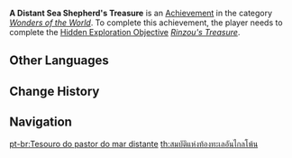 {{Achievement Infobox
|title        = 
|id           = 81152
|order id     = 1138
|category     = Wonders of the World
|description  = Gain the most valued treasure of a great pirate from the ramblings of drunkards.
|requirements = Complete ''[[Rinzou's Treasure]]''.
|primogems    = 5
|tracking     = 
|hidden       = 1
|topic        = 
|type         = Exploration
}}
'''A Distant Sea Shepherd's Treasure''' is an [[Achievement]] in the category ''[[Wonders of the World]]''. To complete this achievement, the player needs to complete the [[Hidden Exploration Objective]] ''[[Rinzou's Treasure]]''.
<!--
==Trivia==

==Video Guides==
{{EVT
|video1   = 
|caption1 = 
}}
-->
==Other Languages==
{{Other Languages
|en      = A Distant Sea Shepherd's Treasure
|zhs     = 远海牧人的宝藏
|zhs_rm  = Yuǎnhǎi Mùrén de Bǎozàng
|zht     = 遠海牧人的寶藏
|zht_rm  = Yuǎnhǎi Mùrén de Bǎozàng
|zh_tl   = 
|ja      = 遠海牧人の宝物
|ja_rm   = Enkai Bokujin no Takaramono
|ja_tl   = 
|ko      = 먼 바다 양치기의 보물
|ko_rm   = Meon Bada Yangchigi-ui Bomul
|ko_tl   = A Distant Sea Shepherd's Treasure
|es      = El tesoro del pastor marino
|es_tl   = The Marine Shepherd's Treasure
|fr      = Le trésor d'un pasteur de la mer
|fr_tl   = A Sea Shepherd's Treasure
|ru      = Сокровище морского пастуха
|ru_tl   = Sea Shepherd's Treasure
|th      = สมบัติแห่งท้องทะเลอันไกลโพ้น
|th_rm   = Sombat haeng Thong Thale An Klai-phon
|th_tl   = A Distant Sea Treasure 
|vi      = Kho Báu Du Mục Biển Khơi
|vi_tl   = 
|de      = Der Schatz eines fernen Meereshirten
|de_tl   = The Treasure of a Distant Sea Shepherd
|id      = Harta Karun Gembala Laut
|id_tl   = Sea Shepherd's Treasure
|pt      = Tesouro do pastor do mar distante
|pt_tl   = 
|tr      = Uzak Denizlerdeki Korsanın Hazinesi
|tr_tl   = 
|it      = Il tesoro di un lontano pastore di mare
|it_tl   = 
}}

==Change History==
{{Change History|2.1}}
<!--
==References==
{{Reflist}}
-->
==Navigation==
{{Achievement Navbox|Wonders of the World|Exploration}}

[[pt-br:Tesouro do pastor do mar distante]]
[[th:สมบัติแห่งท้องทะเลอันไกลโพ้น]]